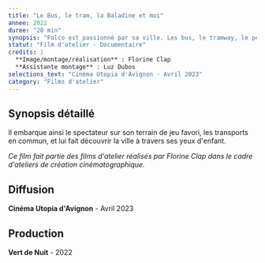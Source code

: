 ```yaml
---
title: "Le Bus, le tram, la Baladine et moi"
annee: 2022
duree: "20 min"
synopsis: "Folco est passionné par sa ville. Les bus, le tramway, le petit train touristique et la Baladine qui sillonnent la vieille cité avignonnaise n'ont plus de secret pour lui."
statut: "Film d'atelier - Documentaire"
credits: |
  **Image/montage/réalisation** : Florine Clap
  **Assistante montage** : Luz Dubos
selections_text: "Cinéma Utopia d'Avignon - Avril 2023"
category: "Films d'atelier"
---
```


## Synopsis détaillé

Il embarque ainsi le spectateur sur son terrain de jeu favori, les transports en commun, et lui fait découvrir la ville à travers ses yeux d'enfant.

*Ce film fait partie des films d'atelier réalisés par Florine Clap dans le cadre d'ateliers de création cinématographique.*

## Diffusion

**Cinéma Utopia d'Avignon** - Avril 2023

## Production

**Vert de Nuit** - 2022
